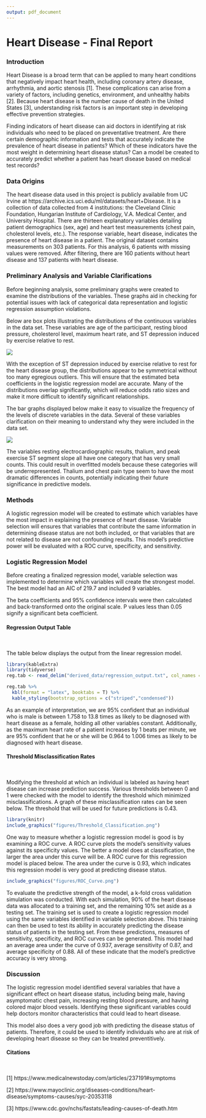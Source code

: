 ```yaml
---
output: pdf_document
---
```


# Heart Disease - Final Report


### Introduction

Heart Disease is a broad term that can be applied to many heart conditions that negatively impact heart health, including coronary artery disease, arrhythmia, and aortic stenosis [1].  These complications can arise from a variety of factors, including genetics, environment, and unhealthy habits [2].  Because heart disease is the number cause of death in the United States [3], understanding risk factors is an important step in developing effective prevention strategies.  

Finding indicators of heart disease can aid doctors in identifying at risk individuals who need to be placed on preventative treatment. Are there certain demographic information and tests that accurately indicate the prevalence of heart disease in patients?  Which of these indicators have the most weight in determining heart disease status?  Can a model be created to accurately predict whether a patient has heart disease based on medical test records?

### Data Origins

The heart disease data used in this project is publicly available from UC Irvine at 
https://archive.ics.uci.edu/ml/datasets/heart+Disease. It is a collection of data collected from 4 institutions: the Cleveland Clinic Foundation, Hungarian Institute of Cardiology, V.A. Medical Center, and University Hospital. There are thirteen explanatory variables detailing patient demographics (sex, age) and heart test measurements (chest pain, cholesterol levels, etc.).  The response variable, heart disease, indicates the presence of heart disease in a patient.  The original dataset contains measurements on 303 patients.  For this analysis, 6 patients with missing values were removed. After filtering, there are 160 patients without heart disease and 137 patients with heart disease.    

### Preliminary Analysis and Variable Clarifications

Before beginning analysis, some preliminary graphs were created to examine the distributions of the variables. These graphs aid in checking for potential issues with lack of categorical data representation and logistic regression assumption violations.

Below are box plots illustrating the distributions of the continuous variables in the data set. These variables are age of the participant, resting blood pressure, cholesterol level, maximum heart rate, and ST depression induced by exercise relative to rest.

![]("figures/final_cont_var.png")

With the exception of ST depression induced by exercise relative to rest for the heart disease group, the distributions appear to be symmetrical without too many egregious outliers. This will ensure that the estimated beta coefficients in the logistic regression model are accurate. Many of the distributions overlap significantly, which will reduce odds ratio sizes and make it more difficult to identify significant relationships. 

The bar graphs displayed below make it easy to visualize the frequency of the levels of discrete variables in the data.  Several of these variables clarification on their meaning to understand why they were included in the data set. 

![]("figures/final_disc_var.png")

The variables resting electrocardiographic results, thalium, and peak exercise ST segment slope all have one category that has very small counts. This could result in overfitted models because these categories will be underrepresented.  Thalium and chest pain type seem to have the most dramatic differences in counts, potentially indicating their future significance in predictive models. 

### Methods

A logistic regression model will be created to estimate which variables have the most impact in explaining the presence of heart disease. Variable selection will ensures that variables that contribute the same information in determining disease status are not both included, or that variables that are not related to disease are not confounding results. This model's predictive power will be evaluated with a ROC curve, specificity, and sensitivity.

### Logistic Regression Model

Before creating a finalized regression model, variable selection was implemented to determine which variables will create the strongest model.  The best model had an AIC of 219.7 and included 9 variables.

The beta coefficients and 95% confidence intervals were then calculated and back-transformed onto the original scale.  P values less than 0.05 signify a significant beta coefficient. 

#### Regression Output Table 
\  

The table below displays the output from the linear regression model.

```r
library(kableExtra)
library(tidyverse)
reg.tab <- read_delim("derived_data/regression_output.txt", col_names = TRUE, delim = "\t")

reg.tab %>% 
  kbl(format = "latex", booktabs = T) %>%
  kable_styling(bootstrap_options = c("striped","condensed"))
```

As an example of interpretation, we are 95% confident that an individual who is male is between 1.758 to 13.8 times as likely to be diagnosed with heart disease as a female, holding all other variables constant.  Additionally, as the maximum heart rate of a patient increases by 1 beats per minute, we are 95% confident that he or she will be 0.964 to 1.006 times as likely to be diagnosed with heart disease.  


#### Threshold Misclassification Rates
\  

Modifying the threshold at which an individual is labeled as having heart disease can increase prediction success. Various thresholds between 0 and 1 were checked with the model to identify the threshold which minimized misclassifications.  A graph of these misclassification rates can be seen below. The threshold that will be used for future predictions is 0.43.  

```r
library(knitr)
include_graphics("figures/Threshold_Classification.png")
```

One way to measure whether a logistic regression model is good is by examining a ROC curve.  A ROC curve plots the model's sensitivity values against its specificity values. The better a model does at classification, the larger the area under this curve will be.  A ROC curve for this regression model is placed below.  The area under the curve is 0.93, which indicates this regression model is very good at predicting disease status. 

```r
include_graphics("figures/ROC_Curve.png")
```

To evaluate the predictive strength of the model, a k-fold cross validation simulation was conducted. With each simulation, 90% of the heart disease data was allocated to a training set, and the remaining 10% set aside as a testing set.  The training set is used to create a logistic regression model using the same variables identified in variable selection above.  This training can then be used to test its ability in accurately predicting the disease status of patients in the testing set.  From these predictions, measures of sensitivity, specificity, and ROC curves can be generated. This model had an average area under the curve of 0.937, average sensitivity of 0.87, and average specificity of 0.88.  All of these indicate that the model's predictive accuracy is very strong.

### Discussion

The logistic regression model identified several variables that have a significant effect on heart disease status, including being male, having asymptomatic chest pain, increasing resting blood pressure, and having colored major blood vessels. Identifying these significant variables could help doctors monitor characteristics that could lead to heart disease.

This model also does a very good job with predicting the disease status of patients. Therefore, it could be used to identify individuals who are at risk of developing heart disease so they can be treated preventitively.

#### Citations  
\  

[1] https://www.medicalnewstoday.com/articles/237191#symptoms

[2] https://www.mayoclinic.org/diseases-conditions/heart-disease/symptoms-causes/syc-20353118

[3] https://www.cdc.gov/nchs/fastats/leading-causes-of-death.htm
